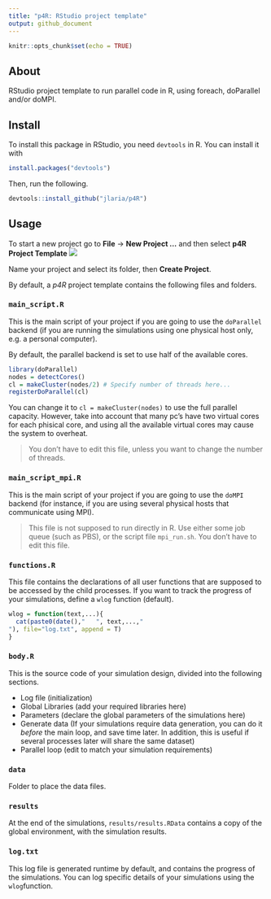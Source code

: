 ```yaml
---
title: "p4R: RStudio project template"
output: github_document
---
```


```r
knitr::opts_chunk$set(echo = TRUE)
```

## About

RStudio project template to run parallel code in R, using foreach, doParallel and/or doMPI. 

## Install

To install this package in RStudio, you need `devtools` in R. You can install it with

```r
install.packages("devtools")
```

Then, run the following. 

```r
devtools::install_github("jlaria/p4R")
```

## Usage
To start a new project go to **File** -> **New Project ...** and then select **p4R Project Template**
![](pic.png)

Name your project and select its folder, then **Create Project**.

By default, a *p4R* project template contains the following files and folders.

### `main_script.R`

This is the main script of your project if you are going to use the `doParallel` backend (if you are running the simulations using one physical host only, e.g. a personal computer).

By default, the parallel backend is set to use half of the available cores.  

```r
library(doParallel)
nodes = detectCores()
cl = makeCluster(nodes/2) # Specify number of threads here...
registerDoParallel(cl)
```

You can change it to `cl = makeCluster(nodes)` to use the full parallel capacity. However, take into account that many pc's have two virtual cores for each phisical core, and using all the available virtual cores may cause the system to overheat.

>You don't have to edit this file, unless you want to change the number of threads.

### `main_script_mpi.R`

This is the main script of your project if you are going to use the `doMPI` backend (for instance, if you are using several physical hosts that communicate using MPI).

> This file is not supposed to run directly in R. Use either some job queue (such as PBS), or the script file `mpi_run.sh`. You don't have to edit this file.

### `functions.R`

This file contains the declarations of all user functions that are supposed to be accessed by the child processes. If you want to track the progress of your simulations, define a `wlog` function (default).

```r
wlog = function(text,...){
  cat(paste0(date(),"	", text,...,"
"), file="log.txt", append = T)
}
```



### `body.R`

This is the source code of your simulation design, divided into the following sections.

+ Log file (initialization)
+ Global Libraries (add your required libraries here)
+ Parameters (declare the global parameters of the simulations here)
+ Generate data (If your simulations require data generation, you can do it *before* the main loop, 
and save time later. In addition, this is useful if several processes later will share the same dataset)
+ Parallel loop (edit to match your simulation requirements)

### `data`

Folder to place the data files.

### `results`

At the end of the simulations, `results/results.RData` contains a copy of the global environment, with the simulation results.

### `log.txt`

This log file is generated runtime by default, and contains the progress of the simulations. You can log specific details of your simulations using the `wlog`function.


